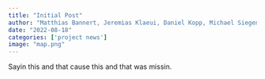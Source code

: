 ```yaml
---
title: "Initial Post"
author: "Matthias Bannert, Jeremias Klaeui, Daniel Kopp, Michael Siegenthaler, Severin Thöni"
date: "2022-08-18"
categories: ['project news']
image: "map.png"
---
```


Sayin this and that cause this and that was missin. 
